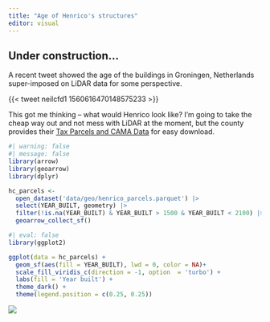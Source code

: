 ```yaml
---
title: "Age of Henrico's structures"
editor: visual
---
```


## Under construction...

A recent tweet showed the age of the buildings in Groningen, Netherlands super-imposed on LiDAR data for some perspective.

{{< tweet neilcfd1 1560616470148575233 >}}

This got me thinking -- what would Henrico look like? I'm going to take the cheap way out and not mess with LiDAR at the moment, but the county provides their [Tax Parcels and CAMA Data](https://data-henrico.opendata.arcgis.com/datasets/Henrico::tax-parcels-and-cama-data/explore) for easy download.

```r
#| warning: false
#| message: false
library(arrow)
library(geoarrow)
library(dplyr)

hc_parcels <-
  open_dataset('data/geo/henrico_parcels.parquet') |> 
  select(YEAR_BUILT, geometry) |> 
  filter(!is.na(YEAR_BUILT) & YEAR_BUILT > 1500 & YEAR_BUILT < 2100) |> 
  geoarrow_collect_sf()
```

```r
#| eval: false
library(ggplot2)

ggplot(data = hc_parcels) +
  geom_sf(aes(fill = YEAR_BUILT), lwd = 0, color = NA)+
  scale_fill_viridis_c(direction = -1, option  = 'turbo') +
  labs(fill = 'Year built') +
  theme_dark() +
  theme(legend.position = c(0.25, 0.25))

```

![](henrico_parcels.png)
